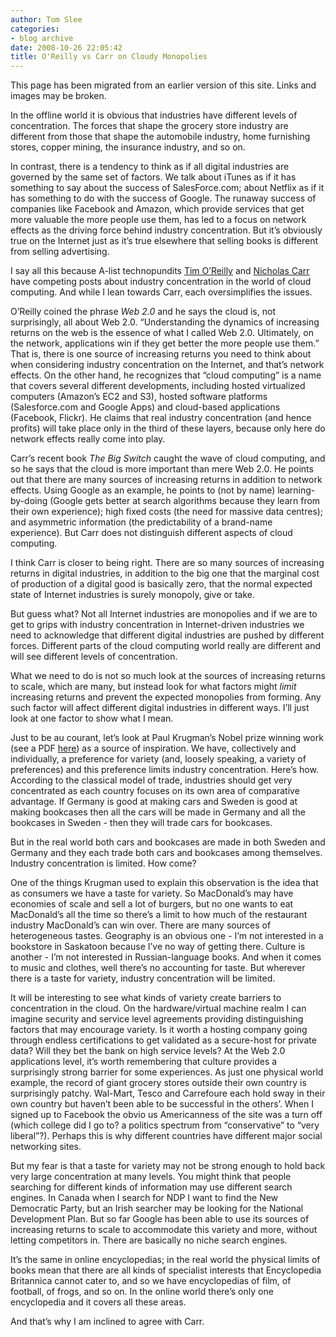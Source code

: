 ```yaml
---
author: Tom Slee
categories:
- blog archive
date: 2008-10-26 22:05:42
title: O'Reilly vs Carr on Cloudy Monopolies
---
```


::: {.callout-note}

This page has been migrated from an earlier version of this site. 
Links and images may be broken.

:::



				

In the offline world it is obvious that industries have different levels of concentration. The forces that shape the grocery store industry are different from those that shape the automobile industry, home furnishing stores, copper mining, the insurance industry, and so on.  


  


In contrast, there is a tendency to think as if all digital industries are governed by the same set of factors. We talk about iTunes as if it has something to say about the success of SalesForce.com; about Netflix as if it has something to do with the success of Google. The runaway success of companies like Facebook and Amazon, which provide services that get more valuable the more people use them, has led to a focus on network effects as the driving force behind industry concentration. But it's obviously true on the Internet just as it's true elsewhere that selling books is different from selling advertising.

  


I say all this because A-list technopundits [Tim O'Reilly](http://radar.oreilly.com/2008/10/web-20-and-cloud-computing.html) and [Nicholas Carr](http://www.roughtype.com/archives/2008/10/what_tim_oreill.php) have competing posts about industry concentration in the world of cloud computing. And while I lean towards Carr, each oversimplifies the issues.

  


O'Reilly coined the phrase _Web 2.0_ and he says the cloud is, not surprisingly, all about Web 2.0. "Understanding the dynamics of increasing returns on the web is the essence of what I called Web 2.0. Ultimately, on the network, applications win if they get better the more people use them." That is, there is one source of increasing returns you need to think about when considering industry concentration on the Internet, and that's network effects. On the other hand, he recognizes that "cloud computing" is a name that covers several different developments, including hosted virtualized computers (Amazon's EC2 and S3), hosted software platforms (Salesforce.com and Google Apps) and cloud-based applications (Facebook, Flickr). He claims that real industry concentration (and hence profits) will take place only in the third of these layers, because only here do network effects really come into play.

  


Carr's recent book _The Big Switch_ caught the wave of cloud computing, and so he says that the cloud is more important than mere Web 2.0. He points out that there are many sources of increasing returns in addition to network effects. Using Google as an example, he points to (not by name) learning-by-doing (Google gets better at search algorithms because they learn from their own experience); high fixed costs (the need for massive data centres); and asymmetric information (the predictability of a brand-name experience). But Carr does not distinguish different aspects of cloud computing.

  


I think Carr is closer to being right. There are so many sources of increasing returns in digital industries, in addition to the big one that the marginal cost of production of a digital good is basically zero, that the normal expected state of Internet industries is surely monopoly, give or take.  
  
But guess what? Not all Internet industries are monopolies and if we are to get to grips with industry concentration in Internet-driven industries we need to acknowledge that different digital industries are pushed by different forces. Different parts of the cloud computing world really are different and will see different levels of concentration.  
  
What we need to do is not so much look at the sources of increasing returns to scale, which are many, but instead look for what factors might _limit_ increasing returns and prevent the expected monopolies from forming. Any such factor will affect different digital industries in different ways. I'll just look at one factor to show what I mean.

  


Just to be au courant, let's look at Paul Krugman's Nobel prize winning work (see a PDF [here](http://nobelprize.org/nobel_prizes/economics/laureates/2008/sci.html)) as a source of inspiration. We have, collectively and individually, a preference for variety (and, loosely speaking, a variety of preferences) and this preference limits industry concentration. Here's how. According to the classical model of trade, industries should get very concentrated as each country focuses on its own area of comparative advantage. If Germany is good at making cars and Sweden is good at making bookcases then all the cars will  be made in Germany and all the bookcases in Sweden - then they will trade cars for bookcases.

  


But in the real world both cars and bookcases are made in both Sweden and Germany and they each trade both cars and bookcases among themselves. Industry concentration is limited. How come?

  


One of the things Krugman used to explain this observation is the idea that as consumers we have a taste for variety. So MacDonald's may have economies of scale and sell a lot of burgers, but no one wants to eat MacDonald's all the time so there's a limit to how much of the restaurant industry MacDonald's can win over. There are many sources of heterogeneous tastes. Geography is an obvious one - I'm not interested in a bookstore in Saskatoon because I've no way of getting there. Culture is another - I'm not interested in Russian-language books. And when it comes to music and clothes, well there's no accounting for taste. But wherever there is a taste for variety, industry concentration will be limited.

  


It will be interesting to see what kinds of variety create barriers to concentration in the cloud. On the hardware/virtual machine realm I can imagine security and service level agreements providing distinguishing factors that may encourage variety. Is it worth a hosting company going through endless certifications to get validated as a secure-host for private data? Will they bet the bank on high service levels? At the Web 2.0 applications level, it's worth remembering that culture provides a surprisingly strong barrier for some experiences. As just one physical world example, the record of giant grocery stores outside their own country is surprisingly patchy. Wal-Mart, Tesco and Carrefoure each hold sway in their own country but haven't been able to be successful in the others'. When I signed up to Facebook the obvio
us Americanness of the site was a turn off (which college did I go to? a politics spectrum from "conservative" to "very liberal"?). Perhaps this is why different countries have different major social networking sites.

  


But my fear is that a taste for variety may not be strong enough to hold back very large concentration at many levels. You might think that people searching for different kinds of information may use different search engines. In Canada when I search for NDP I want to find the New Democratic Party, but an Irish searcher may be looking for the National Development Plan. But so far Google has been able to use its sources of increasing returns to scale to accommodate this variety and more, without letting competitors in. There are basically no niche search engines.

  


It's the same in online encyclopedias; in the real world the physical limits of books mean that there are all kinds of specialist interests that Encyclopedia Britannica cannot cater to, and so we have encyclopedias of film, of football, of frogs, and so on. In the online world there's only one encyclopedia and it covers all these areas.

  
And that's why I am inclined to agree with Carr.  



		
